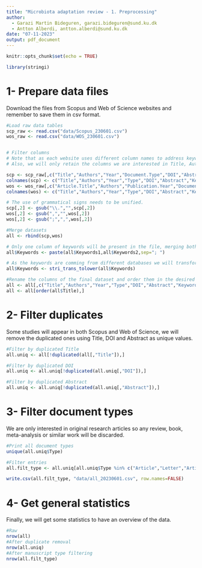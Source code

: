 ```yaml
---
title: "Microbiota adaptation review - 1. Preprocessing"
author:
  - Garazi Martin Bideguren, garazi.bideguren@sund.ku.dk
  - Antton Alberdi, antton.alberdi@sund.ku.dk
date: "07-11-2023"
output: pdf_document
---
```


```r
knitr::opts_chunk$set(echo = TRUE)
```

```r
library(stringi)
```

# 1- Prepare data files
Download the files from Scopus and Web of Science websites and remember to save them in csv format. 

```r
#Load raw data tables
scp_raw <- read.csv("data/Scopus_230601.csv")
wos_raw <- read.csv("data/WOS_230601.csv")


# Filter columns
# Note that as each website uses different column names to address keywords or other information, to be able to compile all the studies in one single file, some transformations are needed. 
# Also, we will only retain the columns we are interested in Title, Authors,Year,Document Type,DOI and Abstract.

scp <- scp_raw[,c("Title","Authors","Year","Document.Type","DOI","Abstract","Author.Keywords","Index.Keywords")]
colnames(scp) <- c("Title","Authors","Year","Type","DOI","Abstract","Keywords1","Keywords2")
wos <- wos_raw[,c("Article.Title","Authors","Publication.Year","Document.Type","DOI","Abstract","Author.Keywords","Keywords.Plus")]
colnames(wos) <- c("Title","Authors","Year","Type","DOI","Abstract","Keywords1","Keywords2")

# The use of grammatical signs needs to be unified.
scp[,2] <- gsub("\\.","",scp[,2])
wos[,2] <- gsub(",","",wos[,2])
wos[,2] <- gsub(";",",",wos[,2])

#Merge datasets
all <- rbind(scp,wos)

# Only one column of keywords will be present in the file, merging both columns of keywords into one.
all$Keywords <- paste(all$Keywords1,all$Keywords2,sep="; ")

# As the keywords are comming from different databases we will transform them to have the same format and avoid having different text cases.
all$Keywords <- stri_trans_tolower(all$Keywords)

#Rename the columns of the final dataset and order them in the desired way.
all <- all[,c("Title","Authors","Year","Type","DOI","Abstract","Keywords")]
all <- all[order(all$Title),]
```

# 2- Filter duplicates
Some studies will appear in both Scopus and Web of Science, we will remove the duplicated ones using Title, DOI and Abstract as unique values.

```r
#Filter by duplicated Title
all.uniq <- all[!duplicated(all[,"Title"]),]

#Filter by duplicated DOI
all.uniq <- all.uniq[!duplicated(all.uniq[,"DOI"]),]

#Filter by duplicated Abstract
all.uniq <- all.uniq[!duplicated(all.uniq[,"Abstract"]),]
```

# 3- Filter document types
We are only interested in original research articles so any review, book, meta-analysis or similar work will be discarded.

```r
#Print all document types
unique(all.uniq$Type)

#Filter entries
all.filt_type <- all.uniq[all.uniq$Type %in% c("Article","Letter","Article in Press","Note","Short Survey","Reprint"),]

write.csv(all.filt_type, "data/all_20230601.csv", row.names=FALSE)
```

# 4- Get general statistics
Finally, we will get some statistics to have an overview of the data.

```r
#Raw
nrow(all)
#After duplicate removal
nrow(all.uniq)
#After manuscript type filtering
nrow(all.filt_type)
```

